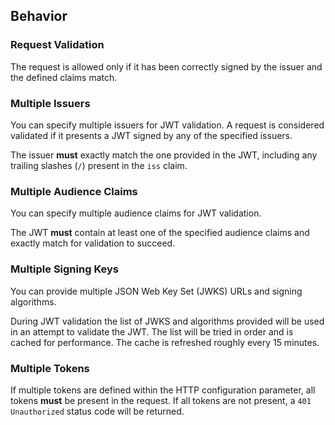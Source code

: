 ## Behavior

### Request Validation

The request is allowed only if it has been correctly signed by the issuer and
the defined claims match.

### Multiple Issuers

You can specify multiple issuers for JWT validation. A request is
considered validated if it presents a JWT signed by any of the specified
issuers.

The issuer **must** exactly match the one provided in the JWT, including
any trailing slashes (`/`) present in the `iss` claim.

### Multiple Audience Claims

You can specify multiple audience claims for JWT validation.

The JWT **must** contain at least one of the specified audience claims and
exactly match for validation to succeed.

### Multiple Signing Keys

You can provide multiple JSON Web Key Set (JWKS) URLs and signing algorithms.

During JWT validation the list of JWKS and algorithms provided will be used in
an attempt to validate the JWT. The list will be tried in order and is cached
for performance. The cache is refreshed roughly every 15 minutes.

### Multiple Tokens

If multiple tokens are defined within the HTTP configuration parameter, all
tokens **must** be present in the request. If all tokens are not present, a
`401 Unauthorized` status code will be returned.
